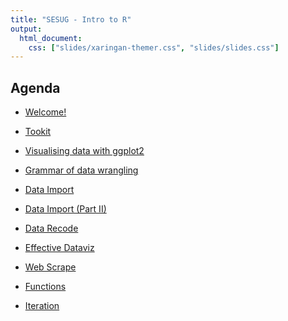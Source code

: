 ```yaml
---
title: "SESUG - Intro to R"
output: 
  html_document:
    css: ["slides/xaringan-themer.css", "slides/slides.css"]
---
```



## Agenda


- [Welcome!](slides/u1-d01-welcome/index.html)

- [Tookit](slides/u1-d02-toolkit-r/index.html)

- [Visualising data with ggplot2](slides/u2-d02-ggplot2/index.html)

- [Grammar of data wrangling](slides/u2-d06-grammar-wrangle/index.html)

- [Data Import](slides/u2-d12-data-import/index.html)

- [Data Import (Part II)](slides/u2-d12-data-import-sas/index.html)

- [Data Recode](slides/u2-d13-data-recode/index.html)

- [Effective Dataviz](slides/u2-d14-effective-dataviz/index.html)

- [Web Scrape](slides/u2-d18-web-scrape/index.html)

- [Functions](slides/u2-d21-functions/index.html)

- [Iteration](slides/u2-d22-iteration/index.html)
